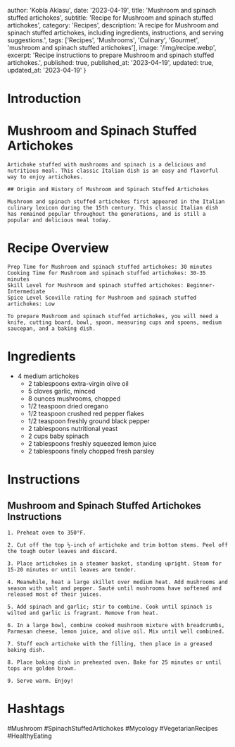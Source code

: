 
  author: 'Kobla Aklasu',
  date: '2023-04-19',
  title: 'Mushroom and spinach stuffed artichokes',
  subtitle: 'Recipe for Mushroom and spinach stuffed artichokes',
  category: 'Recipes',
  description: 'A recipe for Mushroom and spinach stuffed artichokes, including ingredients, instructions, and serving suggestions.',
  tags: ['Recipes', 'Mushrooms', 'Culinary', 'Gourmet', 'mushroom and spinach stuffed artichokes'],
  image: '/img/recipe.webp',
  excerpt: 'Recipe instructions to prepare Mushroom and spinach stuffed artichokes.',
  published: true,
  published_at: '2023-04-19',
  updated: true,
  updated_at: '2023-04-19'
}


  # Introduction

# Mushroom and Spinach Stuffed Artichokes
    
    Artichoke stuffed with mushrooms and spinach is a delicious and nutritious meal. This classic Italian dish is an easy and flavorful way to enjoy artichokes. 
    
    ## Origin and History of Mushroom and Spinach Stuffed Artichokes
    
    Mushroom and spinach stuffed artichokes first appeared in the Italian culinary lexicon during the 15th century. This classic Italian dish has remained popular throughout the generations, and is still a popular and delicious meal today.

# Recipe Overview

    Prep Time for Mushroom and spinach stuffed artichokes: 30 minutes  
    Cooking Time for Mushroom and spinach stuffed artichokes: 30-35 minutes  
    Skill Level for Mushroom and spinach stuffed artichokes: Beginner-Intermediate  
    Spice Level Scoville rating for Mushroom and spinach stuffed artichokes: Low  
    
    To prepare Mushroom and spinach stuffed artichokes, you will need a knife, cutting board, bowl, spoon, measuring cups and spoons, medium saucepan, and a baking dish.

# Ingredients

- 4 medium artichokes
    - 2 tablespoons extra-virgin olive oil
    - 5 cloves garlic, minced
    - 8 ounces mushrooms, chopped
    - 1/2 teaspoon dried oregano
    - 1/2 teaspoon crushed red pepper flakes
    - 1/2 teaspoon freshly ground black pepper
    - 2 tablespoons nutritional yeast
    - 2 cups baby spinach
    - 2 tablespoons freshly squeezed lemon juice
    - 2 tablespoons finely chopped fresh parsley

# Instructions

## Mushroom and Spinach Stuffed Artichokes Instructions
    
    1. Preheat oven to 350°F.
    
    2. Cut off the top ½-inch of artichoke and trim bottom stems. Peel off the tough outer leaves and discard.
    
    3. Place artichokes in a steamer basket, standing upright. Steam for 15-20 minutes or until leaves are tender.
    
    4. Meanwhile, heat a large skillet over medium heat. Add mushrooms and season with salt and pepper. Sauté until mushrooms have softened and released most of their juices.
    
    5. Add spinach and garlic; stir to combine. Cook until spinach is wilted and garlic is fragrant. Remove from heat.
    
    6. In a large bowl, combine cooked mushroom mixture with breadcrumbs, Parmesan cheese, lemon juice, and olive oil. Mix until well combined.
    
    7. Stuff each artichoke with the filling, then place in a greased baking dish.
    
    8. Place baking dish in preheated oven. Bake for 25 minutes or until tops are golden brown.
    
    9. Serve warm. Enjoy!

# Hashtags

#Mushroom #SpinachStuffedArtichokes #Mycology #VegetarianRecipes #HealthyEating



